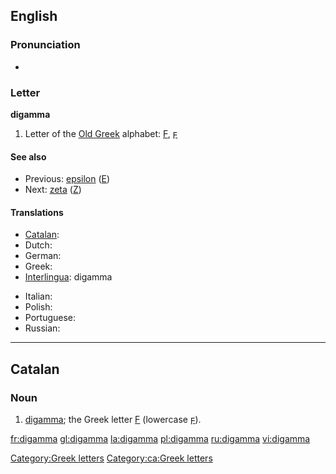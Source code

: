 ==English==
{{wikipedia}}

===Pronunciation===
* {{rhymes|æmə}}

===Letter===
'''digamma'''

# Letter of the [[w:Old Greek|Old Greek]] alphabet: [[Ϝ]], [[ϝ]]

====See also====
* Previous: [[epsilon]] ([[Ε]])
* Next: [[zeta]] ([[Ζ]])

====Translations====
{{trans-top|letter of the Old Greek alphabet}}
* [[Catalan]]: {{t|ca|digamma|f}}
* Dutch: {{t-|nl|digamma|m|f}}
* German: {{t-|de|Digamma|n}}
* Greek: {{t|el|δίγαμμα|n|sc=Grek}}
* [[Interlingua]]: digamma
{{trans-mid}}
* Italian: {{t-|it|digamma}}
* Polish: {{t+|pl|digamma}}
* Portuguese: {{t|pt|digama|m}}
* Russian: {{t|ru|дигамма|f|tr=digámma|sc=Cyrl}}
{{trans-bottom}}

[[Category:Greek letters]]

----

==Catalan==

===Noun===
{{ca-noun|f|pl=digammes}}
# [[digamma#English|digamma]]; the Greek letter [[Ϝ]] (lowercase [[ϝ]]). [[Category:ca:Greek letters]]

[[fr:digamma]]
[[gl:digamma]]
[[la:digamma]]
[[pl:digamma]]
[[ru:digamma]]
[[vi:digamma]]